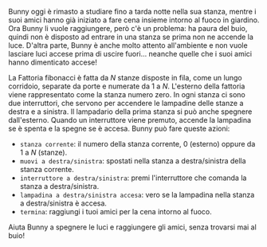 
Bunny oggi è rimasto a studiare fino a tarda notte nella sua stanza, mentre i suoi amici hanno già iniziato a fare cena insieme intorno al fuoco in giardino.
Ora Bunny li vuole raggiungere, però c'è un problema: ha paura del buio, quindi non è disposto ad entrare in una stanza se prima non ne accende la luce.
D'altra parte, Bunny è anche molto attento all'ambiente e non vuole lasciare luci accese prima di uscire fuori... neanche quelle che i suoi amici hanno
dimenticato accese!

La Fattoria fibonacci è fatta da $N$ stanze disposte in fila, come un lungo corridoio, separate da porte e numerate da $1$ a $N$.
L'esterno della fattoria viene rappresentato come la stanza numero zero.
In ogni stanza ci sono due interruttori, che servono per accendere le lampadine delle stanze a destra e a sinistra.
Il lampadario della prima stanza si può anche spegnere dall'esterno.
Quando un interruttore viene premuto, accende la lampadina se è spenta e la spegne se è accesa.
Bunny può fare queste azioni:

- `stanza corrente`: il numero della stanza corrente, $0$ (esterno) oppure da $1$ a $N$ (stanze).
- `muovi a destra/sinistra`: spostati nella stanza a destra/sinistra della stanza corrente.
- `interruttore a destra/sinistra`: premi l'interruttore che comanda la stanza a destra/sinistra.
- `lampadina a destra/sinistra accesa`: vero se la lampadina nella stanza a destra/sinistra è accesa.
- `termina`: raggiungi i tuoi amici per la cena intorno al fuoco.

Aiuta Bunny a spegnere le luci e raggiungere gli amici, senza trovarsi mai al buio!

<Blockly
  customBlocks={customBlocks}
  initialBlocks={initialBlocks}
  testcases={testcases}
  visualizer={Visualizer}
/>

